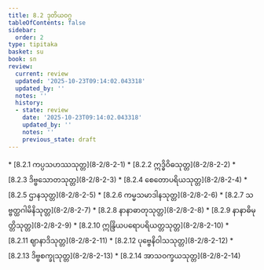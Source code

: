 ```yaml
---
title: 8.2 ဒုတိယဝဂ္ဂ
tableOfContents: false
sidebar:
  order: 2
type: tipitaka
basket: su
book: sn
review:
  current: review
  updated: '2025-10-23T09:14:02.043318'
  updated_by: ''
  notes: ''
  history:
  - state: review
    date: '2025-10-23T09:14:02.043318'
    updated_by: ''
    notes: ''
    previous_state: draft
---
```



<ReviewStatus review={frontmatter.review} showDetails={true} />

<HypothesisAnnotation frontmatter={frontmatter} />

<DynamicBreadcrumb />



<TableOfContents book="sn" section="8.2">
* [8.2.1 ကပ္ပသဟဿသုတ္တ](8-2/8-2-1)
* [8.2.2 ဣဒ္ဓိဝိဓသုတ္တ](8-2/8-2-2)
* [8.2.3 ဒိဗ္ဗသောတသုတ္တ](8-2/8-2-3)
* [8.2.4 စေတောပရိယသုတ္တ](8-2/8-2-4)
* [8.2.5 ဌာနသုတ္တ](8-2/8-2-5)
* [8.2.6 ကမ္မသမာဒါနသုတ္တ](8-2/8-2-6)
* [8.2.7 သဗ္ဗတ္ထဂါမိနိသုတ္တ](8-2/8-2-7)
* [8.2.8 နာနာဓာတုသုတ္တ](8-2/8-2-8)
* [8.2.9 နာနာဓိမုတ္တိသုတ္တ](8-2/8-2-9)
* [8.2.10 ဣန္ဒြိယပရောပရိယတ္တသုတ္တ](8-2/8-2-10)
* [8.2.11 ဈာနာဒိသုတ္တ](8-2/8-2-11)
* [8.2.12 ပုဗ္ဗေနိဝါသသုတ္တ](8-2/8-2-12)
* [8.2.13 ဒိဗ္ဗစက္ခုသုတ္တ](8-2/8-2-13)
* [8.2.14 အာသဝက္ခယသုတ္တ](8-2/8-2-14)
</TableOfContents>